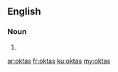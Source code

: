 ==English==

===Noun===
{{head|en|plural}}

# {{plural of|okta|lang=en|nocat=1}}

[[ar:oktas]]
[[fr:oktas]]
[[ku:oktas]]
[[my:oktas]]